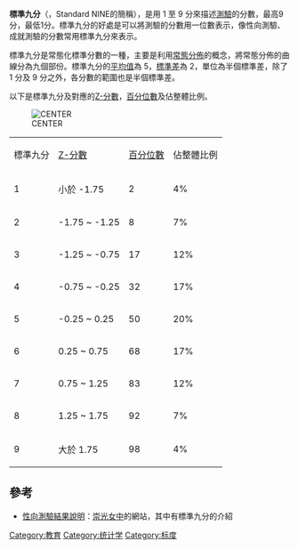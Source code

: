 '''標準九分'''（{{lang-en|Stanine}}，Standard NINE的簡稱），是用 1 至 9 分來描述[[測驗|測驗]]的分數，最高9分，最低1分。標準九分的好處是可以將測驗的分數用一位數表示，像性向測驗、成就測驗的分數常用標準九分來表示。

標準九分是常態化標準分數的一種，主要是利用[[常態分佈|常態分佈]]的概念，將常態分佈的曲線分為九個部份。標準九分的[[算術平均數|平均值]]為 5，[[標準差|標準差]]為 2，單位為半個標準差，除了 1 分及 9 分之外，各分數的範圍也是半個標準差。

以下是標準九分及對應的[[Z-分數|Z-分數]]，[[百分位數|百分位數]]及佔整體比例。

[[File:STANINE2.png|CENTER]]


{| border="0" cellpadding="2" cellspacing="1"
|----- align="center" bgcolor="#dddddd"
| 標準九分 || [[Z-分數|Z-分數]] || [[百分位數|百分位數]] || 佔整體比例
|----- align="center" bgcolor="#eeeeee"
| 1 || 小於 -1.75 || 2 || 4%
|----- align="center" bgcolor="#eeeeee"
| 2 || -1.75 ~ -1.25 || 8 || 7%
|----- align="center" bgcolor="#eeeeee"
| 3 || -1.25 ~ -0.75 || 17 || 12%
|----- align="center" bgcolor="#eeeeee"
| 4 || -0.75 ~ -0.25 || 32 || 17%
|----- align="center" bgcolor="#eeeeee"
| 5 || -0.25 ~ 0.25 || 50 || 20%
|----- align="center" bgcolor="#eeeeee"
| 6 ||  0.25 ~ 0.75 || 68 || 17%
|----- align="center" bgcolor="#eeeeee"
| 7 ||  0.75 ~ 1.25 || 83 || 12%
|----- align="center" bgcolor="#eeeeee"
| 8 ||  1.25 ~ 1.75 || 92 || 7%
|----- align="center" bgcolor="#eeeeee"
| 9 || 大於 1.75 || 98 || 4%
|}

==參考==
*[https://web.archive.org/web/20071023204620/http://ckcc.ckgsh.tpc.edu.tw/~counsel/life01.htm 性向測驗結果說明]：[[崇光女中|崇光女中]]的網站，其中有標準九分的介紹
{{Statistics-stub}}
[[Category:教育|Category:教育]]
[[Category:统计学|Category:统计学]]
[[Category:标度|Category:标度]]